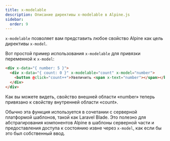 ```yaml
---
title: x-modelable
description: Описание директивы x-modelable в Alpine.js
sidebar:
  order: 9
---
```


`x-modelable` позволяет вам представить любое свойство Alpine как цель директивы `x-model`.

Вот простой пример использования `x-modelable` для привязки переменной к `x-model`:

```html live "x-modelable"
<div x-data="{ number: 5 }">
  <div x-data="{ count: 0 }" x-modelable="count" x-model="number">
    <button @click="count++">Увеличить <span x-text="number"></span></button>
  </div>
</div>
```

Как вы можете видеть, свойство внешней области «number» теперь привязано к свойству внутренней области «count».

Обычно эта функция используется в сочетании с серверной платформой шаблонов, такой как Laravel Blade. Это полезно для абстрагирования компонентов Alpine в шаблоны серверной части и предоставления доступа к состоянию извне через `x-model`, как если бы это был собственный ввод.

